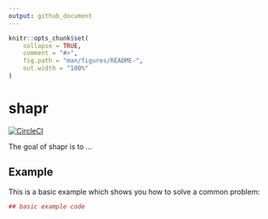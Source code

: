 ```yaml
---
output: github_document
---
```


<!-- README.md is generated from README.Rmd. Please edit that file -->

```r
knitr::opts_chunk$set(
    collapse = TRUE,
    comment = "#>",
    fig.path = "man/figures/README-",
    out.width = "100%"
)

```

# shapr

[![CircleCI](https://circleci.com/gh/NorskRegnesentral/shapr.svg?style=svg&circle-token=7c2a3a4edc870b4694982f0fe8ac66f92d639099)](https://circleci.com/gh/NorskRegnesentral/shapr)

The goal of shapr is to ...

## Example

This is a basic example which shows you how to solve a common problem:

```r
## basic example code
```
